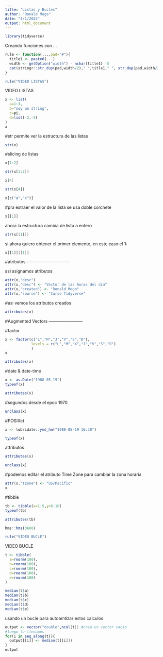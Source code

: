 ```yaml
---
title: "Listas y Bucles"
author: "Ronald Mego"
date: "4/1/2022"
output: html_document
---
```


```r
library(tidyverse)
```

Creando funciones con ...
```r
rule <- function(...,pad="#"){
  title1 <- paste0(...)
  width <- getOption("width") - nchar(title1) -5
  cat(stringr::str_dup(pad,width/2)," ",title1," ", str_dup(pad,width/2))
}
```

```r
rule("VIDEO LISTAS")
```
#########################   VIDEO LISTAS   #########################


```r
x <- list(
  a=1:3,
  b="soy un string",
  c=pi,
  d=list(-2,-5)
)
x
```

#str permite ver la estructura de las listas
```r
str(x)
```
#slicing de listas

```r
x[1:2]
```

```r
str(x[1:2])
```

```r
x[4]
```
```r
str(x[4])
```

```r
x[c("a","c")]
```

#pra extraer el valor de la lista se usa doble corchete
```r
x[[1]]
```
ahora la estructura cambia de lista a entero
```r
str(x[[1]])
```

si ahora quiero obtener el primer elemento, en este caso el 1:

```r
x[[1]][[1]]
```
#atributos--------------------------------

asi asignamos atributos
```r
attr(x,"desc")
attr(x,"desc") <- "Vector de las horas del dia"
attr(x,"created") <- "Ronald Mego"
attr(x,"source") <- "Curso Tidyverse"
```

#asi vemos los atributos creados
```r
attributes(x)
```
#Augmented Vectors ------------------------

#factor
```r
x <- factor(c("L","M","J","V","S","D"),
            levels = c("L","M","X","J","V","S","D")
            )
x
```

```r
attributes(x)
```
#date & date-time
```r
x <- as.Date("1988-05-19")
typeof(x)
```

```r
attributes(x)
```
#segundos desde el epoc 1970
```r
unclass(x)
```
#POSIXct
```r
x <- lubridate::ymd_hm("1988-05-19 16:30")
```

```r
typeof(x)
```
attributos
```r
attributes(x)
```

```r
unclass(x)
```
#podemos editar el atributo Time Zone para cambiar la zona horaria
```r
attr(x,"tzone") <- "US/Pacific"
x
```
#tibble
```r
tb <- tibble(x=1:5,y=6:10)
typeof(tb)
```

```r
attributes(tb)
```
```r
hms::hms(3600)
```
```r
rule("VIDEO BUCLE")
```

########################   VIDEO BUCLE   ########################

```r
t <- tibble(
  a=rnorm(100),
  b=rnorm(100),
  c=rnorm(100),
  d=rnorm(100),
  e=rnorm(100)
)
```


```r
median(t$a)
median(t$b)
median(t$c)
median(t$d)
median(t$e)
```
usando un bucle para autoamtizar estos calculos
```r
output <- vector("double",ncol(t)) #crea un vector vacio
#luego lo llenamos
for(i in seq_along(t)){
  output[[i]] <- median(t[[i]])
}
output
```

```r

```


